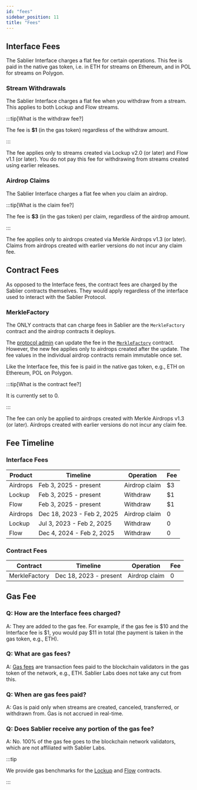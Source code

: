 ```yaml
---
id: "fees"
sidebar_position: 11
title: "Fees"
---
```


## Interface Fees

The Sablier Interface charges a flat fee for certain operations. This fee is paid in the native gas token, i.e. in ETH
for streams on Ethereum, and in POL for streams on Polygon.

### Stream Withdrawals

The Sablier Interface charges a flat fee when you withdraw from a stream. This applies to both Lockup and Flow streams.

:::tip[What is the withdraw fee?]

The fee is **$1** (in the gas token) regardless of the withdraw amount.

:::

The fee applies only to streams created via Lockup v2.0 (or later) and Flow v1.1 (or later). You do not pay this fee for
withdrawing from streams created using earlier releases.

### Airdrop Claims

The Sablier Interface charges a flat fee when you claim an airdrop.

:::tip[What is the claim fee?]

The fee is **$3** (in the gas token) per claim, regardless of the airdrop amount.

:::

The fee applies only to airdrops created via Merkle Airdrops v1.3 (or later). Claims from airdrops created with earlier
versions do not incur any claim fee.

## Contract Fees

As opposed to the Interface fees, the contract fees are charged by the Sablier contracts themselves. They would apply
regardless of the interface used to interact with the Sablier Protocol.

### MerkleFactory

The ONLY contracts that can charge fees in Sablier are the `MerkleFactory` contract and the airdrop contracts it
deploys.

The [protocol admin](/concepts/governance/) can update the fee in the
[`MerkleFactory`](/reference/airdrops/contracts/contract.SablierMerkleFactory) contract. However, the new fee applies
only to airdrops created after the update. The fee values in the individual airdrop contracts remain immutable once set.

Like the Interface fee, this fee is paid in the native gas token, e.g., ETH on Ethereum, POL on Polygon.

:::tip[What is the contract fee?]

It is currently set to 0.

:::

The fee can only be applied to airdrops created with Merkle Airdrops v1.3 (or later). Airdrops created with earlier
versions do not incur any claim fee.

## Fee Timeline

### Interface Fees

| Product  | Timeline                   | Operation     | Fee |
| -------- | -------------------------- | ------------- | --- |
| Airdrops | Feb 3, 2025 - present      | Airdrop claim | $3  |
| Lockup   | Feb 3, 2025 - present      | Withdraw      | $1  |
| Flow     | Feb 3, 2025 - present      | Withdraw      | $1  |
| Airdrops | Dec 18, 2023 - Feb 2, 2025 | Airdrop claim | 0   |
| Lockup   | Jul 3, 2023 - Feb 2, 2025  | Withdraw      | 0   |
| Flow     | Dec 4, 2024 - Feb 2, 2025  | Withdraw      | 0   |

### Contract Fees

| Contract      | Timeline               | Operation     | Fee |
| ------------- | ---------------------- | ------------- | --- |
| MerkleFactory | Dec 18, 2023 - present | Airdrop claim | 0   |

## Gas Fee

### Q: How are the Interface fees charged?

A: They are added to the gas fee. For example, if the gas fee is \$10 and the Interface fee is \$1, you would pay \$11
in total (the payment is taken in the gas token, e.g., ETH).

### Q: What are gas fees?

A: [Gas fees](https://investopedia.com/terms/g/gas-ethereum.asp) are transaction fees paid to the blockchain validators
in the gas token of the network, e.g., ETH. Sablier Labs does not take any cut from this.

### Q: When are gas fees paid?

A: Gas is paid only when streams are created, canceled, transferred, or withdrawn from. Gas is not accrued in real-time.

### Q: Does Sablier receive any portion of the gas fee?

A: No. 100% of the gas fee goes to the blockchain network validators, which are not affiliated with Sablier Labs.

:::tip

We provide gas benchmarks for the [Lockup](/guides/lockup/gas-benchmarks) and [Flow](/guides/flow/gas-benchmarks)
contracts.

:::
